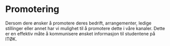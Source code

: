 # Promotering


<Cookie />

Dersom dere ønsker å promotere deres bedrift, arrangementer, ledige stillinger eller annet har vi mulighet til å promotere dette i våre kanaler. Dette er en effektiv måte å kommunisere ønsket informasjon til studentene på ITØK.


